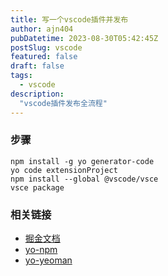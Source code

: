 ```yaml
---
title: 写一个vscode插件并发布
author: ajn404
pubDatetime: 2023-08-30T05:42:45Z
postSlug: vscode
featured: false
draft: false
tags:
  - vscode
description:
  "vscode插件发布全流程"
---
```

### 步骤

```shell
npm install -g yo generator-code
yo code extensionProject
npm install --global @vscode/vsce
vsce package
```    


###  相关链接

- [掘金文档](https://juejin.cn/post/7121381959883816968)
- [yo-npm](https://www.npmjs.com/package/yo)
- [yo-yeoman](https://yeoman.io/)


